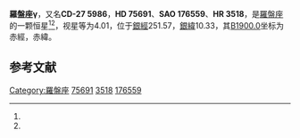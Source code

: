 {{Starbox begin
| name = 羅盤座γ
}}
{{Starbox observe
| epoch = [[J2000.0|J2000.0]]
| constell = [[羅盤座|羅盤座]]<ref name=SIMBAD>{{cite web
 | url=http://simbad.u-strasbg.fr/simbad/sim-id?Ident=HR+3518
 | title=Pulsating variable Star
 | publisher=Centre de Données astronomiques de Strasbourg
 | work=SIMBAD
 | accessdate=2012-07-13
 | archive-date=2016-03-17
 | archive-url=https://web.archive.org/web/20160317210004/http://simbad.u-strasbg.fr/simbad/sim-id?Ident=HR+3518
 | dead-url=no
 }}</ref><ref name=DATA>{{cite web
 | url=http://vizier.u-strasbg.fr/viz-bin/VizieR-5?-out.add=.&-source=5050&-corr=PK=HR&-out.max=9999&HR=3518
 | title=VizieR Detailed Page
 | accessdate=2012-07-13
 | archive-date=2016-03-05
 | archive-url=https://web.archive.org/web/20160305051848/http://vizier.u-strasbg.fr/viz-bin/VizieR-5?-out.add=.&-source=5050&-corr=PK=HR&-out.max=9999&HR=3518
 | dead-url=no
 }}</ref>
| 星官 = [[天狗_(星官)|天狗]]
| ra = {{RA|8|50|31.9}}<ref name=SIMBAD /><ref name=DATA />
| dec = {{DEC|-27|42|36}}<ref name=SIMBAD /><ref name=DATA />
| appmag_v = 4.01<ref name=SIMBAD /><ref name=DATA />
}}
{{Starbox character
| class = K3-III<ref name=SIMBAD /><ref name=DATA />
| b-v = 1.27<ref name=SIMBAD /><ref name=DATA />
| u-b = 1.4<ref name=SIMBAD /><ref name=DATA />
| r-i = 0.67<ref name=SIMBAD /><ref name=DATA />
| variable = 
}}
{{Starbox astrometry
| radial_v = 1.4
| prop_mo_ra = 25
| parallax = 0.033
| p_error = 
}}
{{Starbox catalog
| names =CD-27 5986，[[SAO星表|SAO]] 176559，[[HD星表|HD]] 75691，[[HR星表|HR]] 3518}}
{{Starbox reference |Simbad=HR+3518}}
{{Starbox end}}

'''羅盤座γ'''，又名'''CD-27 5986'''，'''HD 75691'''、'''SAO 176559'''、'''HR 3518'''，是[[羅盤座|羅盤座]]的一颗恒星<ref name=SIMBAD /><ref name=DATA />，视星等为4.01，位于[[銀道座標系|銀經]]251.57，[[銀道座標系|銀緯]]10.33，其[[B1900.0|B1900.0]]坐标为赤經{{RA|8|46|17.2}}，赤緯{{DEC|-27|10.33|20}}。

== 参考文献 ==
{{reflist}}

{{star-stub}}

{{羅盤座恒星}}
{{星官|天狗|7|0}}
[[Category:羅盤座|Category:羅盤座]]
[[Category:HD和HDE天體|75691]]
[[Category:HR天體|3518]]
[[Category:SAO天體|176559]]